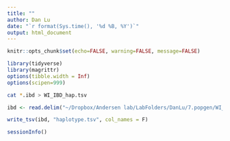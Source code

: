 ```yaml
---
title: ""
author: Dan Lu
date: "`r format(Sys.time(), '%d %B, %Y')`"
output: html_document
---
```



```r
knitr::opts_chunk$set(echo=FALSE, warning=FALSE, message=FALSE)
```


```r
library(tidyverse)
library(magrittr)
options(tibble.width = Inf)
options(scipen=999)
```


```bash

cat *.ibd > WI_IBD_hap.tsv
```



```r

ibd <- read.delim("~/Dropbox/Andersen lab/LabFolders/DanLu/7.popgen/WI_IBD_hap.tsv", header=FALSE, stringsAsFactors=FALSE) %>% mutate(V9=0.01, V10=0, V11=1500, V12=0.3)

write_tsv(ibd, "haplotype.tsv", col_names = F)
```


```r
sessionInfo()
```